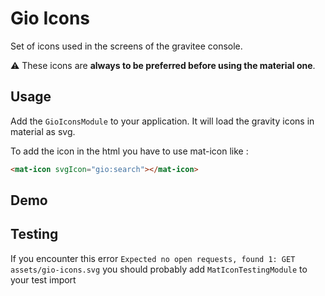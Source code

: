 
<Meta title="Components / Icons / README" />

# Gio Icons

Set of icons used in the screens of the gravitee console.

⚠️ These icons are **always to be preferred before using the material one**.

## Usage

Add the `GioIconsModule` to your application. It will load the gravity icons in material as svg.

To add the icon in the html you have to use mat-icon like :

```html
<mat-icon svgIcon="gio:search"></mat-icon>
```

## Demo

<Story id="components-icons--all"></Story>

## Testing

If you encounter this error `Expected no open requests, found 1: GET assets/gio-icons.svg` you should probably add `MatIconTestingModule` to your test import
